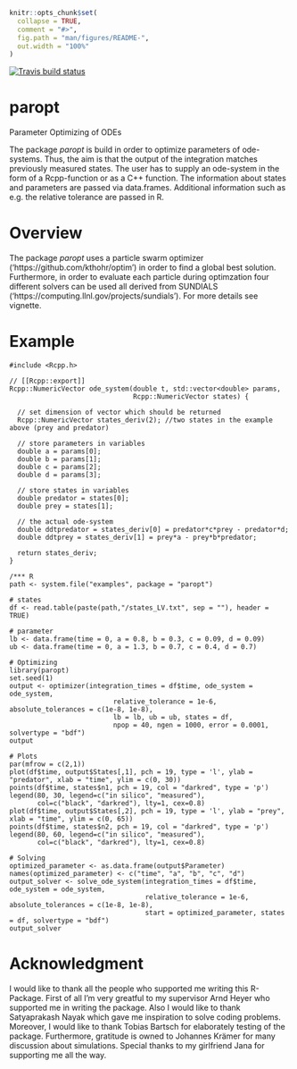 ```r
knitr::opts_chunk$set(
  collapse = TRUE,
  comment = "#>",
  fig.path = "man/figures/README-",
  out.width = "100%"
)
```

<!-- badges: start -->
[![Travis build status](https://travis-ci.com/Konrad1991/paropt.svg?branch=Rcpp-Interface)](https://travis-ci.com/Konrad1991/paropt)
<!-- badges: end -->

# paropt

Parameter Optimizing of ODEs

The package *paropt* is build in order to optimize parameters of ode-systems. Thus, the aim is that the output of the integration matches previously measured states. The user has to supply an ode-system in the form of a Rcpp-function or as a C++ function. The information about states and parameters are passed via data.frames. Additional information such as e.g. the relative tolerance are passed in R.

# Overview

The package *paropt* uses a particle swarm optimizer ('https://github.com/kthohr/optim') in order to find a global best solution. Furthermore, in order to evaluate each particle during optimzation four different solvers can be used all derived from SUNDIALS ('https://computing.llnl.gov/projects/sundials'). For more details see vignette. 

# Example

```Rcpp
#include <Rcpp.h>

// [[Rcpp::export]]
Rcpp::NumericVector ode_system(double t, std::vector<double> params,
                               Rcpp::NumericVector states) {
  
  // set dimension of vector which should be returned
  Rcpp::NumericVector states_deriv(2); //two states in the example above (prey and predator)
  
  // store parameters in variables
  double a = params[0];
  double b = params[1];
  double c = params[2];
  double d = params[3];
  
  // store states in variables
  double predator = states[0]; 
  double prey = states[1]; 
  
  // the actual ode-system            
  double ddtpredator = states_deriv[0] = predator*c*prey - predator*d;
  double ddtprey = states_deriv[1] = prey*a - prey*b*predator;
  
  return states_deriv;
}

/*** R
path <- system.file("examples", package = "paropt")

# states
df <- read.table(paste(path,"/states_LV.txt", sep = ""), header = TRUE)

# parameter
lb <- data.frame(time = 0, a = 0.8, b = 0.3, c = 0.09, d = 0.09)
ub <- data.frame(time = 0, a = 1.3, b = 0.7, c = 0.4, d = 0.7)

# Optimizing
library(paropt)
set.seed(1)
output <- optimizer(integration_times = df$time, ode_system = ode_system,
                          relative_tolerance = 1e-6, absolute_tolerances = c(1e-8, 1e-8),
                          lb = lb, ub = ub, states = df,
                          npop = 40, ngen = 1000, error = 0.0001, solvertype = "bdf")
output

# Plots
par(mfrow = c(2,1))
plot(df$time, output$States[,1], pch = 19, type = 'l', ylab = "predator", xlab = "time", ylim = c(0, 30))
points(df$time, states$n1, pch = 19, col = "darkred", type = 'p')
legend(80, 30, legend=c("in silico", "measured"),
       col=c("black", "darkred"), lty=1, cex=0.8)
plot(df$time, output$States[,2], pch = 19, type = 'l', ylab = "prey", xlab = "time", ylim = c(0, 65))
points(df$time, states$n2, pch = 19, col = "darkred", type = 'p')
legend(80, 60, legend=c("in silico", "measured"),
       col=c("black", "darkred"), lty=1, cex=0.8)

# Solving
optimized_parameter <- as.data.frame(output$Parameter)
names(optimized_parameter) <- c("time", "a", "b", "c", "d")
output_solver <- solve_ode_system(integration_times = df$time, ode_system = ode_system, 
                                  relative_tolerance = 1e-6, absolute_tolerances = c(1e-8, 1e-8),
                                  start = optimized_parameter, states = df, solvertype = "bdf")
output_solver
```


# Acknowledgment

I would like to thank all the people who supported me writing this R-Package.
First of all I'm very greatful to my supervisor Arnd Heyer who supported me in writing the package.
Also I would like to thank Satyaprakash Nayak which gave me inspiration to solve coding problems.
Moreover, I would like to thank Tobias Bartsch for elaborately testing of the package.
Furthermore, gratitude is owned to Johannes Krämer for many discussion about simulations. 
Special thanks to my girlfriend Jana for supporting me all the way.

